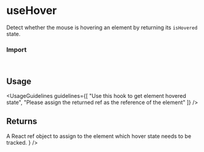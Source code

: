 
<Meta of={UseHoverStories} />

# useHover

Detect whether the mouse is hovering an element by returning its <code>isHovered</code> state.

<Canvas of={UseHoverStories.Overview} />

### Import

```js
import { useHover } from "@vibe/core/hooks";
```

## Usage

<UsageGuidelines
  guidelines={[
    "Use this hook to get element hovered state",
    "Please assign the returned ref as the reference of the element"
  ]}
/>

## Returns

<FunctionArguments>
  <FunctionArgument
    name="ref"
    type="React.MutableRefObject"
    description={
      <>
        A React
        <Link size={Link.sizes.MEDIUM} href="https://react.dev/reference/react/useRef">
          ref
        </Link>
        object to assign to the element which hover state needs to be tracked.
      </>
    }
  />
  <FunctionArgument name="isHovered" type="boolean" description="Whether the element is hovered or not." />
</FunctionArguments>
